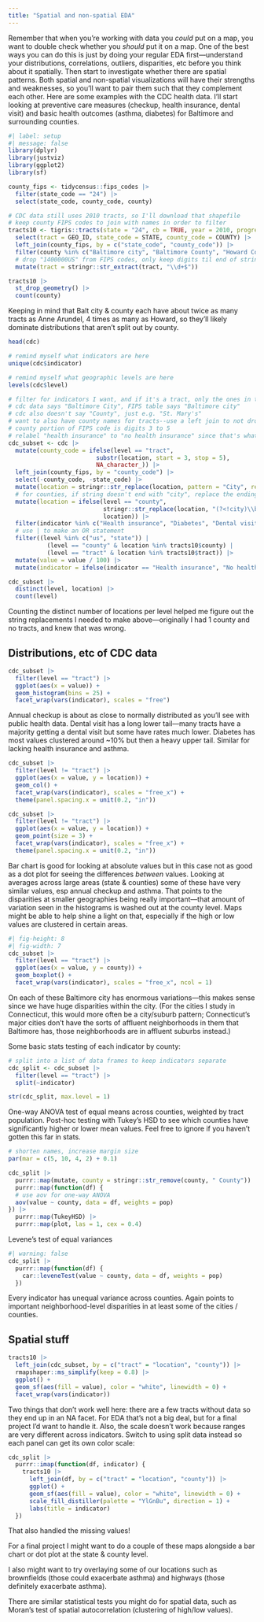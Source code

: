 ```yaml
---
title: "Spatial and non-spatial EDA"
---
```


Remember that when you're working with data you *could* put on a map, you want to double check whether you *should* put it on a map. One of the best ways you can do this is just by doing your regular EDA first---understand your distributions, correlations, outliers, disparities, etc before you think about it spatially. Then start to investigate whether there are spatial patterns. Both spatial and non-spatial visualizations will have their strengths and weaknesses, so you'll want to pair them such that they complement each other. Here are some examples with the CDC health data. I'll start looking at preventive care measures (checkup, health insurance, dental visit) and basic health outcomes (asthma, diabetes) for Baltimore and surrounding counties.

```r
#| label: setup
#| message: false
library(dplyr)
library(justviz)
library(ggplot2)
library(sf)

county_fips <- tidycensus::fips_codes |>
  filter(state_code == "24") |>
  select(state_code, county_code, county)

# CDC data still uses 2010 tracts, so I'll download that shapefile
# keep county FIPS codes to join with names in order to filter
tracts10 <- tigris::tracts(state = "24", cb = TRUE, year = 2010, progress_bar = FALSE) |>
  select(tract = GEO_ID, state_code = STATE, county_code = COUNTY) |>
  left_join(county_fips, by = c("state_code", "county_code")) |>
  filter(county %in% c("Baltimore city", "Baltimore County", "Howard County", "Anne Arundel County")) |>
  # drop "1400000US" from FIPS codes, only keep digits til end of string
  mutate(tract = stringr::str_extract(tract, "\\d+$"))

tracts10 |>
  st_drop_geometry() |>
  count(county)
```

Keeping in mind that Balt city & county each have about twice as many tracts as Anne Arundel, 4 times as many as Howard, so they'll likely dominate distributions that aren't split out by county.

```r
head(cdc)

# remind myself what indicators are here
unique(cdc$indicator)

# remind myself what geographic levels are here
levels(cdc$level)

# filter for indicators I want, and if it's a tract, only the ones in this region
# cdc data says "Baltimore City", FIPS table says "Baltimore city"
# cdc also doesn't say "County", just e.g. "St. Mary's"
# want to also have county names for tracts--use a left join to not drop other levels
# county portion of FIPS code is digits 3 to 5
# relabel "health insurance" to "no health insurance" since that's what it actually is
cdc_subset <- cdc |>
  mutate(county_code = ifelse(level == "tract",
                         substr(location, start = 3, stop = 5),
                         NA_character_)) |>
  left_join(county_fips, by = "county_code") |>
  select(-county_code, -state_code) |>
  mutate(location = stringr::str_replace(location, pattern = "City", replacement = "city")) |>
  # for counties, if string doesn't end with "city", replace the ending boundary with " County"
  mutate(location = ifelse(level == "county",
                           stringr::str_replace(location, "(?<!city)\\b$", " County"),
                           location)) |>
  filter(indicator %in% c("Health insurance", "Diabetes", "Dental visit", "Current asthma", "Annual checkup")) |>
  # use | to make an OR statement
  filter((level %in% c("us", "state")) |
           (level == "county" & location %in% tracts10$county) |
           (level == "tract" & location %in% tracts10$tract)) |>
  mutate(value = value / 100) |>
  mutate(indicator = ifelse(indicator == "Health insurance", "No health insurance", indicator))

cdc_subset |>
  distinct(level, location) |>
  count(level)
```

Counting the distinct number of locations per level helped me figure out the string replacements I needed to make above---originally I had 1 county and no tracts, and knew that was wrong.

## Distributions, etc of CDC data

```r
cdc_subset |>
  filter(level == "tract") |>
  ggplot(aes(x = value)) +
  geom_histogram(bins = 25) +
  facet_wrap(vars(indicator), scales = "free")
```

Annual checkup is about as close to normally distributed as you'll see with public health data. Dental visit has a long lower tail---many tracts have a majority getting a dental visit but some have rates much lower. Diabetes has most values clustered around ~10% but then a heavy upper tail. Similar for lacking health insurance and asthma.

```r
cdc_subset |>
  filter(level != "tract") |>
  ggplot(aes(x = value, y = location)) +
  geom_col() +
  facet_wrap(vars(indicator), scales = "free_x") +
  theme(panel.spacing.x = unit(0.2, "in"))

cdc_subset |>
  filter(level != "tract") |>
  ggplot(aes(x = value, y = location)) +
  geom_point(size = 3) +
  facet_wrap(vars(indicator), scales = "free_x") +
  theme(panel.spacing.x = unit(0.2, "in"))
```

Bar chart is good for looking at absolute values but in this case not as good as a dot plot for seeing the differences *between* values. Looking at averages across large areas (state & counties) some of these have very similar values, esp annual checkup and asthma. That points to the disparities at smaller geographies being really important---that amount of variation seen in the histograms is washed out at the county level. Maps might be able to help shine a light on that, especially if the high or low values are clustered in certain areas.

```r
#| fig-height: 8
#| fig-width: 7
cdc_subset |>
  filter(level == "tract") |>
  ggplot(aes(x = value, y = county)) +
  geom_boxplot() +
  facet_wrap(vars(indicator), scales = "free_x", ncol = 1)
```

On each of these Baltimore city has enormous variations---this makes sense since we have huge disparities within the city. (For the cities I study in Connecticut, this would more often be a city/suburb pattern; Connecticut's major cities don't have the sorts of affluent neighborhoods in them that Baltimore has, those neighborhoods are in affluent suburbs instead.)

Some basic stats testing of each indicator by county:

```r
# split into a list of data frames to keep indicators separate
cdc_split <- cdc_subset |>
  filter(level == "tract") |>
  split(~indicator)

str(cdc_split, max.level = 1)
```

One-way ANOVA test of equal means across counties, weighted by tract population. Post-hoc testing with Tukey's HSD to see which counties have significantly higher or lower mean values. Feel free to ignore if you haven't gotten this far in stats.

```r
# shorten names, increase margin size
par(mar = c(5, 10, 4, 2) + 0.1)

cdc_split |>
  purrr::map(mutate, county = stringr::str_remove(county, " County")) |>
  purrr::map(function(df) {
  # use aov for one-way ANOVA
  aov(value ~ county, data = df, weights = pop)
}) |>
  purrr::map(TukeyHSD) |>
  purrr::map(plot, las = 1, cex = 0.4)
```


Levene's test of equal variances

```r
#| warning: false
cdc_split |>
  purrr::map(function(df) {
    car::leveneTest(value ~ county, data = df, weights = pop)
  })
```

Every indicator has unequal variance across counties. Again points to important neighborhood-level disparities in at least some of the cities / counties.

## Spatial stuff

```r
tracts10 |>
  left_join(cdc_subset, by = c("tract" = "location", "county")) |>
  rmapshaper::ms_simplify(keep = 0.8) |>
  ggplot() +
  geom_sf(aes(fill = value), color = "white", linewidth = 0) +
  facet_wrap(vars(indicator))
```

Two things that don't work well here: there are a few tracts without data so they end up in an NA facet. For EDA that's not a big deal, but for a final project I'd want to handle it. Also, the scale doesn't work because ranges are very different across indicators. Switch to using split data instead so each panel can get its own color scale:

```r
cdc_split |>
  purrr::imap(function(df, indicator) {
    tracts10 |>
      left_join(df, by = c("tract" = "location", "county")) |>
      ggplot() +
      geom_sf(aes(fill = value), color = "white", linewidth = 0) +
      scale_fill_distiller(palette = "YlGnBu", direction = 1) +
      labs(title = indicator)
  })
```

That also handled the missing values!

For a final project I might want to do a couple of these maps alongside a bar chart or dot plot at the state & county level.

I also might want to try overlaying some of our locations such as brownfields (those could exacerbate asthma) and highways (those definitely exacerbate asthma).

There are similar statistical tests you might do for spatial data, such as Moran's test of spatial autocorrelation (clustering of high/low values).


